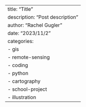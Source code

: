 ---
title: "Title"
description: "Post description"
author: "Rachel Gugler"
date: "2023/11/2"
categories:
  - gis
  - remote-sensing
  - coding
  - python
  - cartography
  - school-project
  - illustration
---